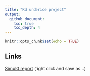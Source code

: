 ```yaml
---
title: "Kd underice project"
output:
  github_document:
    toc: true
    toc_depth: 4
---
```


```r
knitr::opts_chunk$set(echo = TRUE)
```

## Links

[SimulO report](doc/simulo.html) (right click and save as...)



